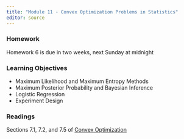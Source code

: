 ```yaml
---
title: "Module 11 - Convex Optimization Problems in Statistics"
editor: source
---
```


<!-- 
See issue with underscores in MathJax equations here: https://gohugo.io/content-management/formats/#issues-with-markdown
The solution, put backticks (`) around the LaTeX equation
-->

<script type="text/x-mathjax-config">
MathJax.Hub.Config({
  tex2jax: {
    inlineMath: [['$','$'], ['\\(','\\)']],
    displayMath: [['$$','$$'], ['\[','\]']],
    processEscapes: true,
    processEnvironments: true,
    skipTags: ['script', 'noscript', 'style', 'textarea', 'pre'],
    TeX: { equationNumbers: { autoNumber: "AMS" },
         extensions: ["AMSmath.js", "AMSsymbols.js"] }
  }
});
</script>

<script type="text/javascript" async src="https://cdnjs.cloudflare.com/ajax/libs/mathjax/2.7.1/MathJax.js?config=TeX-MML-AM_CHTML">
</script>


### Homework

Homework 6 is due in two weeks, next Sunday at midnight


### Learning Objectives

* Maximum Likelihood and Maximum Entropy Methods
* Maximum Posterior Probability and Bayesian Inference
* Logistic Regression
* Experiment Design

### Readings

Sections 7.1, 7.2, and 7.5 of [Convex Optimization](https://web.stanford.edu/~boyd/cvxbook/bv_cvxbook.pdf)


